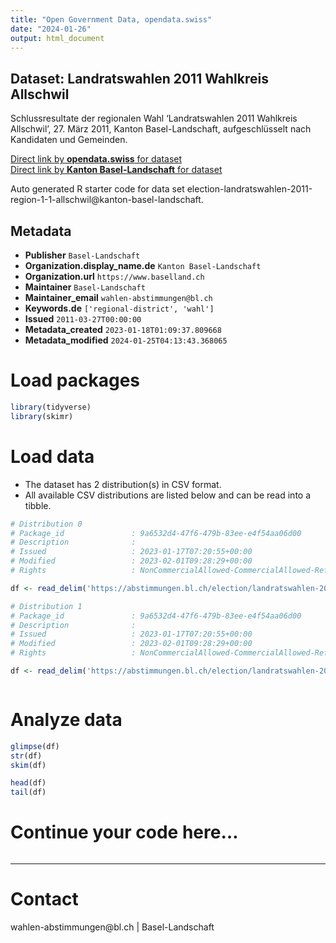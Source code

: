 ```yaml
---
title: "Open Government Data, opendata.swiss"
date: "2024-01-26"
output: html_document
---
```


## Dataset: Landratswahlen 2011 Wahlkreis Allschwil

Schlussresultate der regionalen Wahl 'Landratswahlen 2011 Wahlkreis Allschwil', 27. März 2011, Kanton Basel-Landschaft, aufgeschlüsselt nach Kandidaten und Gemeinden.

[Direct link by **opendata.swiss** for dataset](https://opendata.swiss/de/dataset/landratswahlen-2011-wahlkreis-allschwil)<br>
[Direct link by **Kanton Basel-Landschaft** for dataset](https://abstimmungen.bl.ch/election/landratswahlen-2011-region-1-1-allschwil/data)

Auto generated R starter code for data set election-landratswahlen-2011-region-1-1-allschwil@kanton-basel-landschaft.

## Metadata

- **Publisher** `Basel-Landschaft`
- **Organization.display_name.de** `Kanton Basel-Landschaft`
- **Organization.url** `https://www.baselland.ch`
- **Maintainer** `Basel-Landschaft`
- **Maintainer_email** `wahlen-abstimmungen@bl.ch`
- **Keywords.de** `['regional-district', 'wahl']`
- **Issued** `2011-03-27T00:00:00`
- **Metadata_created** `2023-01-18T01:09:37.809668`
- **Metadata_modified** `2024-01-25T04:13:43.368065`


# Load packages

```r

library(tidyverse)
library(skimr)

```

# Load data

-   The dataset has 2 distribution(s) in CSV format.
-   All available CSV distributions are listed below and can be read into a tibble.

```r

# Distribution 0
# Package_id               : 9a6532d4-47f6-479b-83ee-e4f54aa06d00
# Description              : 
# Issued                   : 2023-01-17T07:20:55+00:00
# Modified                 : 2023-02-01T09:28:29+00:00
# Rights                   : NonCommercialAllowed-CommercialAllowed-ReferenceRequired

df <- read_delim('https://abstimmungen.bl.ch/election/landratswahlen-2011-region-1-1-allschwil/data-parties-csv')

# Distribution 1
# Package_id               : 9a6532d4-47f6-479b-83ee-e4f54aa06d00
# Description              : 
# Issued                   : 2023-01-17T07:20:55+00:00
# Modified                 : 2023-02-01T09:28:29+00:00
# Rights                   : NonCommercialAllowed-CommercialAllowed-ReferenceRequired

df <- read_delim('https://abstimmungen.bl.ch/election/landratswahlen-2011-region-1-1-allschwil/data-csv')



```

# Analyze data

```r

glimpse(df)
str(df)
skim(df)

head(df)
tail(df)

```

# Continue your code here...

```r

```

------------------------------------------------------------------------

# Contact

wahlen-abstimmungen@bl.ch | Basel-Landschaft

